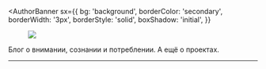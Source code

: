 <!-- @mdx mdx -->


<AuthorBanner
  sx={{
    bg: 'background',
    borderColor: 'secondary',
    borderWidth: '3px',
    borderStyle: 'solid',
    boxShadow: 'initial',
  }}
>
  <figure className={styles.avatarContainer}>
    <div className={styles.avatar}>
      <div className={styles.avatarFront}>
        <AuthorBannerAvatar sx={{ margin: 0, width: "100%" }} />
      </div>
      <img className={styles.avatarBack} src={logoAvatar} />
    </div>
  </figure>

  <div>
    <AuthorBannerHeading as="h1" sx={{ fontSize: [7] }} />
    <AuthorBannerDescription />
    <SocialLinks fontSize="32px" />
  </div>
</AuthorBanner>

Блог о внимании, сознании и потреблении. А ещё о проектах.

---

<FeedSearch />
<Tags />
<FeedItems />
